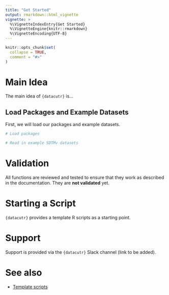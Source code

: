 ```yaml
---
title: "Get Started"
output: rmarkdown::html_vignette
vignette: >
  %\VignetteIndexEntry{Get Started}
  %\VignetteEngine{knitr::rmarkdown}
  %\VignetteEncoding{UTF-8}
---
```


```r
knitr::opts_chunk$set(
  collapse = TRUE,
  comment = "#>"
)
```

# Main Idea

The main idea of `{datacutr}` is...

## Load Packages and Example Datasets

First, we will load our packages and example datasets. 

```r
# Load packages

# Read in example SDTMv datasets

```

# Validation

All functions are reviewed and tested to ensure that they work as described in
the documentation. They are **not validated** yet.

# Starting a Script

`{datacutr}` provides a template R scripts as a starting point. 

# Support

Support is provided via the `{datacutr}` Slack channel (link to be added).

# See also

- [Template scripts](https://github.com/pharmaverse/datacutr/tree/main/inst/templates)

